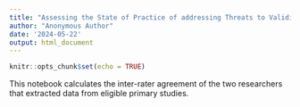 ```yaml
---
title: "Assessing the State of Practice of addressing Threats to Validity in Crossover-Design Experiments: Interrater Agreement"
author: "Anonymous Author"
date: '2024-05-22'
output: html_document
---
```


```r
knitr::opts_chunk$set(echo = TRUE)
```

This notebook calculates the inter-rater agreement of the two researchers that extracted data from eligible primary studies.